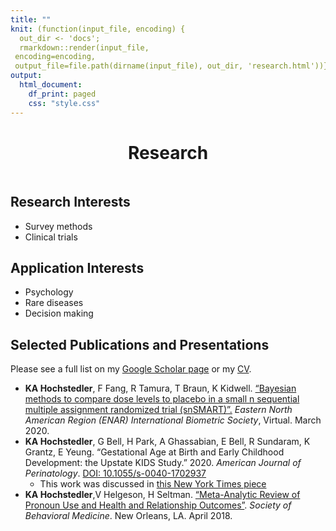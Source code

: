 ```yaml
---
title: ""
knit: (function(input_file, encoding) {
  out_dir <- 'docs';
  rmarkdown::render(input_file,
 encoding=encoding,
 output_file=file.path(dirname(input_file), out_dir, 'research.html'))})
output:
  html_document:
    df_print: paged
    css: "style.css"
---
```


<center> <h1>Research</h1> </center>

</div>
<div style="margin-bottom:20px;">
</div>

<p style="text-align: center;">
<span style="text-align: center; display: inline-block; color: red" class="fa fa-4x fa-desktop" aria-hidden="true"></span>
<span class="my-text"></span>
</p>

</div>
<div style="margin-bottom:20px;">
</div>

## Research Interests

- Survey methods
- Clinical trials

## Application Interests

- Psychology
- Rare diseases
- Decision making   

</div>
<div style="margin-bottom:20px;">
</div>

## Selected Publications and Presentations
Please see a full list on my [Google Scholar page](https://scholar.google.com/citations?user=-805KJkAAAAJ&hl=en) or my [CV](https://raw.github.com/kimhochstedler/documents/master/KA_Hochstedler_CV.pdf).

- **KA Hochstedler**, F Fang, R Tamura, T Braun, K Kidwell. [“Bayesian methods to compare dose levels to placebo in a small n sequential multiple assignment randomized trial (snSMART)”.](https://raw.github.com/kimhochstedler/documents/master/enar2020_slides.pptx) *Eastern North American Region (ENAR) International Biometric Society*, Virtual. March 2020.    
- **KA Hochstedler**, G Bell, H Park, A Ghassabian, E Bell, R Sundaram, K Grantz, E Yeung. “Gestational Age at Birth and Early Childhood Development: the Upstate KIDS Study.” 2020. *American Journal of Perinatology*. [DOI: 10.1055/s-0040-1702937](https://www.thieme-connect.com/products/ejournals/html/10.1055/s-0040-1702937)  
    + This work was discussed in [this New York Times piece](https://www.nytimes.com/2020/06/08/well/family/premature-babies-preterm-birth-pregnancy-developmental-delays.html)  
- **KA Hochstedler**,V Helgeson, H Seltman. [“Meta-Analytic Review of Pronoun Use and Health and Relationship Outcomes”](https://raw.github.com/kimhochstedler/documents/master/sbm2018_poster.pptx). *Society of Behavioral Medicine*. New Orleans, LA. April 2018. 
